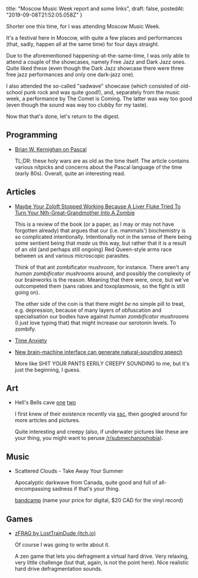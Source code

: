  title: "Moscow Music Week report and some links",
  draft: false,
  postedAt: "2019-09-08T21:52:05.058Z"
}

Shorter one this time, for I was attending Moscow Music Week.

It's a festival here in Moscow, with quite a few places and performances (that, sadly, happen all at the same time) for four days straight.

Due to the aforementioned happening-at-the-same-time, I was only able to attend a couple of the showcases, namely Free Jazz and Dark Jazz ones. Quite liked these (even though the Dark Jazz showcase there were three free jazz performances and only one dark-jazz one).

I also attended the so-called "sadwave" showcase (which consisted of old-school punk rock and was quite good!), and, separately from the music week, a performance by The Comet is Coming. The latter was way too good (even though the sound was way too clubby for my taste).

Now that that's done, let's return to the digest.

## Programming

- [Brian W. Kernighan on Pascal](https://www.lysator.liu.se/c/bwk-on-pascal.html)

  TL;DR: these holy wars are as old as the time itself. The article contains various nitpicks and concerns about the Pascal language of the time (early 80s). Overall, quite an interesting read.

## Articles

- [Maybe Your Zoloft Stopped Working Because A Liver Fluke Tried To Turn Your Nth-Great-Grandmother Into A Zombie](https://slatestarcodex.com/2019/08/19/maybe-your-zoloft-stopped-working-because-a-liver-fluke-tried-to-turn-your-nth-great-grandmother-into-a-zombie/)

  This is a review of the book (or a paper, as I may or may not have forgotten already) that argues that our (i.e. mammals') biochemistry is so complicated intentionally. Intentionally not in the sense of there being some sentient being that *made* us this way, but rather that it is a result of an old (and perhaps still ongoing) Red Queen-style arms race between us and various microscopic parasites.

  Think of that ant zombificator mushroom, for instance. There aren't any *human zombificator mushrooms* around, and possibly the complexity of our brainworks is the reason. Meaning that there were, once, but we've outcompeted them (sans rabies and toxoplasmosis, so the fight is still going on).

  The other side of the coin is that there might *be* no simple pill to treat, e.g. depression, because of many layers of obfuscation and specialisation our bodies have against *human zombificator mushrooms* (I just love typing that) that might increase our serotonin levels. To zombify.

- [Time Anxiety](https://nesslabs.com/time-anxiety)

- [New brain-machine interface can generate natural-sounding speech](https://humanbioscience.org/2019/04/new-brain-machine-interface-can-generate-natural-sounding-synthetic-speech-using-brain-activity.html)

  More like SHIT YOUR PANTS EERILY CREEPY SOUNDING to me, but it's just the beginning, I guess.

## Art

- Hell's Bells cave
  [one](http://www.inspiredtodive.com/blog/hells-bells-the-worlds-weirdest-dive-site)
  [two](https://blog.mares.com/hells-bells-unique-underwater-stalactites-in-yucatan-caves-6187.html)

  I first knew of their existence recently via [ssc](https://slatestarcodex.com/2019/08/05/links-8-19/), then googled around for more articles and pictures.

  Quite interesting and creepy (also, if underwater pictures like these are your thing, you might want to peruse [/r/submechanophobia](https://www.reddit.com/r/submechanophobia/)).

## Music

- Scattered Clouds - Take Away Your Summer

  Apocalyptic darkwave from Canada, quite good and full of all-encompassing sadness if that's your thing.

  [bandcamp](https://scatteredclouds.bandcamp.com/album/take-away-your-summer) (name your price for digital, $20 CAD for the vinyl record)

## Games

- [zFRAG by LostTrainDude (itch.io)](https://losttraindude.itch.io/zfrag)

  Of course I was going to write about it.

  A zen game that lets you defragment a virtual hard drive. Very relaxing, very little challenge (but that, again, is not the point here). Nice realistic hard drive defragmentation sounds.
